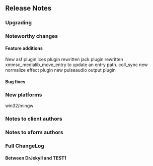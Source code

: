 == Release Notes ==

=== Upgrading ===


=== Noteworthy changes ===

==== Feature additions ====

New asf plugin
ices plugin rewritten
jack plugin rewritten
xmmsc_medialib_move_entry to update an entry path.
coll_sync
new normalize effect plugin
new pulseaudio output plugin

==== Bug fixes ====


=== New platforms ===

win32/mingw

=== Notes to client authors ===

=== Notes to xform authors ===

=== Full ChangeLog ===

==== Between DrJekyll and TEST1 ====